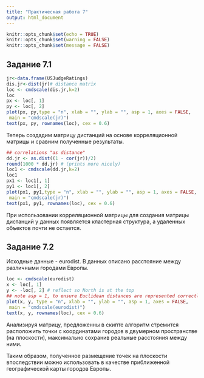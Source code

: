 ```yaml
---
title: "Практическая работа 7"
output: html_document
---
```


```r
knitr::opts_chunk$set(echo = TRUE)
knitr::opts_chunk$set(warning = FALSE)
knitr::opts_chunk$set(message = FALSE)
```

## Задание 7.1

```r
jr<-data.frame(USJudgeRatings)
dis.jr<-dist(jr)# distance matrix
loc <- cmdscale(dis.jr,k=2)
loc
px <- loc[, 1]
py <- loc[, 2]
plot(px, py,type = "n", xlab = "", ylab = "", asp = 1, axes = FALSE,
 main = "cmdscale(jr)")
text(px, py, rownames(loc), cex = 0.6)
```

Теперь создадим матрицу дистанций на основе корреляционной матрицы и сравним полученные результаты.

```r
## correlations "as distance"
dd.jr <- as.dist((1 - cor(jr))/2)
round(1000 * dd.jr) # (prints more nicely)
loc1 <- cmdscale(dd.jr,k=2)
loc1
px1 <- loc1[, 1]
py1 <- loc1[, 2]
plot(px1, py1,type = "n", xlab = "", ylab = "", asp = 1, axes = FALSE,
 main = "cmdscale(jr)")
text(px1, py1, rownames(loc), cex = 0.6)
```

При использовании корреляционной матрицы для создания матрицы дистанций у данных появляется кластерная структура, а удаленных объектов почти не остается.

## Задание 7.2

Исходные данные - eurodist.
В данных описано расстояние между различными городами Европы.

```r
loc <- cmdscale(eurodist)
x <- loc[, 1]
y <- -loc[, 2] # reflect so North is at the top
## note asp = 1, to ensure Euclidean distances are represented correctly
plot(x, y, type = "n", xlab = "", ylab = "", asp = 1, axes = FALSE,
 main = "cmdscale(eurodist)")
text(x, y, rownames(loc), cex = 0.6)
```

Анализируя матрицу, предложенны в скипте алгоритм стремится расположить точки с координатами городов в двумерном пространстве (на плоскости), максимально сохранив реальные расстояния между ними. 

Таким образом, полученное размещение точек на плоскости впоследствии можно использовать в качестве приближенной географической карты городов Европы.
